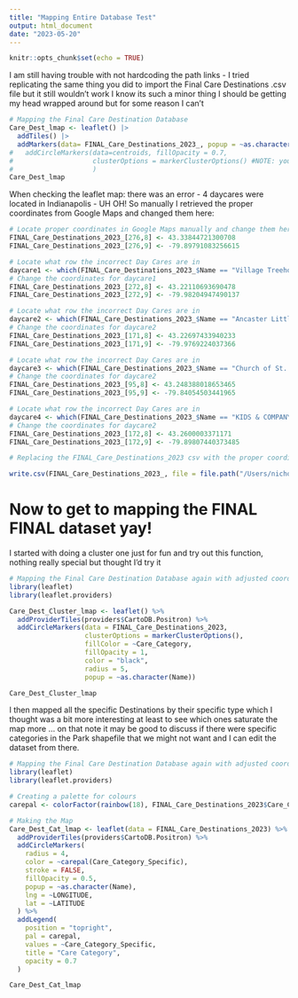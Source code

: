```yaml
---
title: "Mapping Entire Database Test"
output: html_document
date: "2023-05-20"
---
```


```r
knitr::opts_chunk$set(echo = TRUE)
```
I am still having trouble with not hardcoding the path links - I tried replicating the same thing you did to import the Final Care Destinations .csv file but it still wouldn't work I know its such a minor thing I should be getting my head wrapped around but for some reason I can't 

```r
# Mapping the Final Care Destination Database
Care_Dest_lmap <- leaflet() |>
  addTiles() |>
  addMarkers(data= FINAL_Care_Destinations_2023_, popup = ~as.character(Name))
#   addCircleMarkers(data=centroids, fillOpacity = 0.7, 
#                    clusterOptions = markerClusterOptions() #NOTE: you can comment these lines back in and see the neat spatial clusters it leaflet maps. Leaflet can also make heat maps! However, the 'addCircleMarkers function does not have the option to include 'popup' to my knowledge, so I've commented it out for now.
#                    )
Care_Dest_lmap
```

When checking the leaflet map: there was an error - 4 daycares were located in Indianapolis - UH OH! So manually I retrieved the proper coordinates from Google Maps and changed them here:
```r
# Locate proper coordinates in Google Maps manually and change them here
FINAL_Care_Destinations_2023_[276,8] <- 43.33844721300708
FINAL_Care_Destinations_2023_[276,9] <- -79.89791083256615
```

```r
# Locate what row the incorrect Day Cares are in
daycare1 <- which(FINAL_Care_Destinations_2023_$Name == "Village Treehouse Childcare")
# Change the coordinates for daycare1
FINAL_Care_Destinations_2023_[272,8] <- 43.22110693690478
FINAL_Care_Destinations_2023_[272,9] <- -79.98204947490137
```

```r
# Locate what row the incorrect Day Cares are in
daycare2 <- which(FINAL_Care_Destinations_2023_$Name == "Ancaster Little Gems Children's Centre")
# Change the coordinates for daycare2
FINAL_Care_Destinations_2023_[171,8] <- 43.22697433940233
FINAL_Care_Destinations_2023_[171,9] <- -79.9769224037366
```

```r
# Locate what row the incorrect Day Cares are in
daycare3 <- which(FINAL_Care_Destinations_2023_$Name == "Church of St. Peter's Children's Day Care Centre")
# Change the coordinates for daycare2
FINAL_Care_Destinations_2023_[95,8] <- 43.248388018653465
FINAL_Care_Destinations_2023_[95,9] <- -79.84054503441965
```

```r
# Locate what row the incorrect Day Cares are in
daycare4 <- which(FINAL_Care_Destinations_2023_$Name == "KIDS & COMPANY HAMILTON")
# Change the coordinates for daycare2
FINAL_Care_Destinations_2023_[172,8] <- 43.2600003371171
FINAL_Care_Destinations_2023_[172,9] <- -79.89807440373485
```

```r
# Replacing the FINAL_Care_Destinations_2023 csv with the proper coordinates I inputed into them

write.csv(FINAL_Care_Destinations_2023_, file = file.path("/Users/nicholas/Downloads/Care-Destinations/data-raw", "FINAL_Care_Destinations_2023.csv"), row.names = FALSE)
```

# Now to get to mapping the FINAL FINAL dataset yay!

I started with doing a cluster one just for fun and try out this function, nothing really special but thought I'd try it
```r
# Mapping the Final Care Destination Database again with adjusted coordinates - CLuster Map
library(leaflet)
library(leaflet.providers)

Care_Dest_Cluster_lmap <- leaflet() %>%
  addProviderTiles(providers$CartoDB.Positron) %>%
  addCircleMarkers(data = FINAL_Care_Destinations_2023,
                   clusterOptions = markerClusterOptions(),
                   fillColor = ~Care_Category,
                   fillOpacity = 1,
                   color = "black",
                   radius = 5,
                   popup = ~as.character(Name))

Care_Dest_Cluster_lmap
```
I then mapped all the specific Destinations by their specific type which I thought was a bit more interesting at least to see which ones saturate the map more ... on that note it may be good to discuss if there were specific categories in the Park shapefile that we might not want and I can edit the dataset from there. 
```r
# Mapping the Final Care Destination Database again with adjusted coordinates - CLuster Map
library(leaflet)
library(leaflet.providers)

# Creating a palette for colours 
carepal <- colorFactor(rainbow(18), FINAL_Care_Destinations_2023$Care_Category_Specific)

# Making the Map
Care_Dest_Cat_lmap <- leaflet(data = FINAL_Care_Destinations_2023) %>%
  addProviderTiles(providers$CartoDB.Positron) %>%
  addCircleMarkers(
    radius = 4,
    color = ~carepal(Care_Category_Specific),
    stroke = FALSE,
    fillOpacity = 0.5,
    popup = ~as.character(Name),
    lng = ~LONGITUDE,
    lat = ~LATITUDE
  ) %>%
  addLegend(
    position = "topright",
    pal = carepal,
    values = ~Care_Category_Specific,
    title = "Care Category",
    opacity = 0.7
  )

Care_Dest_Cat_lmap
```

